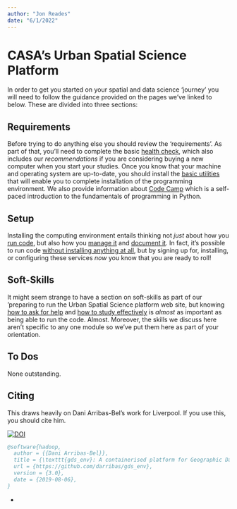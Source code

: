 ```yaml
---
author: "Jon Reades"
date: "6/1/2022"
---
```


# CASA's Urban Spatial Science Platform

In order to get you started on your spatial and data science 'journey' you will need to follow the guidance provided on the pages we've linked to below. These are divided into three sections: 

## Requirements

Before trying to do anything else you should review the 'requirements'. As part of that, you'll need to complete the basic [health check](./req/health.qmd), which also includes our *recommendations* if you are considering buying a new computer when you start your studies. Once you know that your machine and operating system are up-to-date, you should install the [basic utilities](./req/base.qmd) that will enable you to complete installation of the programming environment. We also provide information about [Code Camp](./req/code_camp.qmd) which is a self-paced introduction to the fundamentals of programming in Python.

## Setup

Installing the computing environment entails thinking not *just* about how you [run code](./setup/env.qmd), but also how you [manage it](./setup/git.qmd) and [document it](./setup/markdown.qmd). In fact, it's possible to run code [without installing anything at all](./setup/no_install.qmd), but by signing up for, installing, or configuring these services *now* you know that you are ready to roll!

## Soft-Skills

It might seem strange to have a section on soft-skills as part of our 'preparing to run the Urban Spatial Science platform web site, but knowing [how to ask for help](./skills/help.qmd) and [how to study effectively](./skills/attention.qmd) is *almost* as important as being able to run the code. Almost. Moreover, the skills we discuss here aren't specific to any one module so we've put them here as part of your orientation.

## To Dos

None outstanding.

## Citing

This draws heavily on Dani Arribas-Bel's work for Liverpool. If you use this, you should cite him.

[![DOI](https://zenodo.org/badge/65582539.svg)](https://zenodo.org/badge/latestdoi/65582539)

```bibtex
@software{hadoop,
  author = {{Dani Arribas-Bel}},
  title = {\texttt{gds_env}: A containerised platform for Geographic Data Science},
  url = {https://github.com/darribas/gds_env},
  version = {3.0},
  date = {2019-08-06},
}
```

- 
